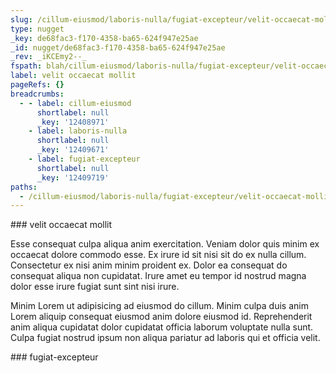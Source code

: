 ```yaml
---
slug: /cillum-eiusmod/laboris-nulla/fugiat-excepteur/velit-occaecat-mollit
type: nugget
_key: de68fac3-f170-4358-ba65-624f947e25ae
_id: nugget/de68fac3-f170-4358-ba65-624f947e25ae
_rev: _iKCEmy2--_
fspath: blah/cillum-eiusmod/laboris-nulla/fugiat-excepteur/velit-occaecat-mollit.md
label: velit occaecat mollit
pageRefs: {}
breadcrumbs:
  - - label: cillum-eiusmod
      shortlabel: null
      _key: '12408971'
    - label: laboris-nulla
      shortlabel: null
      _key: '12409671'
    - label: fugiat-excepteur
      shortlabel: null
      _key: '12409719'
paths:
  - /cillum-eiusmod/laboris-nulla/fugiat-excepteur/velit-occaecat-mollit
---
```


<NuggetArea>
<Nugget slug="/cillum-eiusmod/laboris-nulla/fugiat-excepteur/velit-occaecat-mollit" type="nugget" _key="de68fac3-f170-4358-ba65-624f947e25ae" _id="nugget/de68fac3-f170-4358-ba65-624f947e25ae" _rev="_iKCEmy2--_" fspath="blah/cillum-eiusmod/laboris-nulla/fugiat-excepteur/velit-occaecat-mollit.md" label="velit occaecat mollit" paths="/cillum-eiusmod/laboris-nulla/fugiat-excepteur/velit-occaecat-mollit">
<NuggetBody>
### velit occaecat mollit

Esse consequat culpa aliqua anim exercitation. Veniam dolor quis minim ex occaecat dolore commodo esse. Ex irure id sit nisi sit do ex nulla cillum. Consectetur ex nisi anim minim proident ex. Dolor ea consequat do consequat aliqua non cupidatat. Irure amet eu tempor id nostrud magna dolor esse irure fugiat sunt sint nisi irure.

Minim Lorem ut adipisicing ad eiusmod do cillum. Minim culpa duis anim Lorem aliquip consequat eiusmod anim dolore eiusmod id. Reprehenderit anim aliqua cupidatat dolor cupidatat officia laborum voluptate nulla sunt. Culpa fugiat nostrud ipsum non aliqua pariatur ad laboris qui et officia velit.

</NuggetBody>
<Breadcrumbs>
<Crumbs>
<Crumb _key="12408971" label="cillum-eiusmod" /><Crumb _key="12409671" label="laboris-nulla" /><Crumb _key="12409719" label="fugiat-excepteur" />
</Crumbs>
</Breadcrumbs>
</Nugget>

<NuggetsInbound>
</NuggetsInbound>
<NuggetsOutbound>
</NuggetsOutbound>
</NuggetArea>
<PassagesInbound>
<Passage direction="inbound" type="passage" _key="12409719" _id="passage/12409719" _rev="_iKCEmyq--A" label="fugiat-excepteur" passage="fugiat-excepteur" fspath="blah/cillum-eiusmod/laboris-nulla/fugiat-excepteur" paths="/cillum-eiusmod/laboris-nulla/fugiat-excepteur" slug="/cillum-eiusmod/laboris-nulla/fugiat-excepteur">
<NuggetBody>
### fugiat-excepteur

</NuggetBody>
<Breadcrumbs>
<Crumbs>
<Crumb _key="12408971" label="cillum-eiusmod" /><Crumb _key="12409671" label="laboris-nulla" />
</Crumbs>
</Breadcrumbs>
</Passage>

</PassagesInbound>
<PassagesOutbound>
</PassagesOutbound>